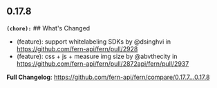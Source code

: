 ## 0.17.8
**`(chore):`** ## What's Changed
* (feature): support whitelabeling SDKs  by @dsinghvi in https://github.com/fern-api/fern/pull/2928
* (feature): css + js + measure img size by @abvthecity in https://github.com/fern-api/fern/pull/2872api/fern/pull/2937


**Full Changelog**: https://github.com/fern-api/fern/compare/0.17.7...0.17.8

